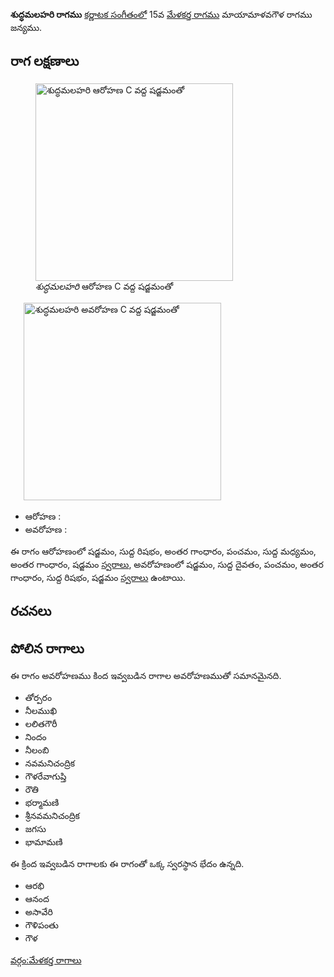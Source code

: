 {{Infobox ragam
	| name          	= శుద్ధమలహరి
	| synonym	    	= 
	| mela          	= 
	| chakra        	= 
	| janaka        	= 
	| type          	= ఔదవ
	| arohanam      	= {{svaraC|S|R1|G3|P|M1|G3|S'}} 
	| avarohanam    	= {{svaraC|S'|D1|P|G3|R1|S}}
	| jeeva         	=
	| chhaya        	=
	| nyasa         	=
	| vishesha      	= 
	| equivalent  		= 
}}
{{కర్ణాటక సంగీత రాగాలు}}
'''శుద్ధమలహరి రాగము''' [[కర్ణాటక సంగీతం]]లో 15వ [[మేళకర్త రాగము]] మాయామాళవగౌళ రాగము జన్యము. 


==రాగ లక్షణాలు==
[[Image:shuddhamalahari_ar_kb2wiki.png|thumb|right|316px|''శుద్ధమలహరి'' ఆరోహణ C వద్ద షడ్జమంతో]]
	[[Image:shuddhamalahari_av_kb2wiki.png|thumb|right|316px|''శుద్ధమలహరి'' అవరోహణ C వద్ద షడ్జమంతో]]

* ఆరోహణ : {{svaraC|S|R1|G3|P|M1|G3|S'}} 
* అవరోహణ : {{svaraC|S'|D1|P|G3|R1|S}}

ఈ రాగం ఆరోహణంలో షడ్జమం, సుద్ద  రిషభం, అంతర గాంధారం, పంచమం, సుద్ద మధ్యమం, అంతర గాంధారం, షడ్జమం [[స్వరాలు]], అవరోహణంలో షడ్జమం, సుద్ద దైవతం, పంచమం, అంతర గాంధారం, సుద్ద  రిషభం, షడ్జమం [[స్వరాలు]] ఉంటాయి.

==రచనలు==



==పోలిన రాగాలు==
ఈ రాగం అవరోహణము కింద ఇవ్వబడిన రాగాల అవరోహణముతో సమానమైనది.
* తోర్పరం
* నీలముఖి
* లలితగౌరీ
* నిందం
* నీలంబి
* నవమనిచంద్రిక
* గౌళరేవాగుప్తి
* రౌతి
* భర్మామణి
* శ్రీనవమనిచంద్రిక
* జగసు
* భామామణి

ఈ క్రింద ఇవ్వబడిన రాగాలకు ఈ రాగంతో ఒక్క స్వరస్థాన భేదం ఉన్నది.
* ఆరభి
* ఆనంద
*  అసావేరి
* గౌళిపంతు
* గౌళ



[[వర్గం:మేళకర్త రాగాలు]]